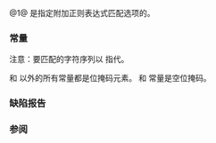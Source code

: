 {{cpp/title|n=regex_constants::|match_flag_type}}
{{cpp/regex/navbar}}
{{dcl begin}}
{{dcl header|regex}}
{{dcl|num=1|since=c++11|1=
using match_flag_type = /* 由实现定义 */;
}}
{{dcl|num=2|since=c++11|notes={{mark|C++17 起 inline}}|1=
constexpr match_flag_type match_default =     {};
constexpr match_flag_type match_not_bol =     /* 未指定 */;
constexpr match_flag_type match_not_eol =     /* 未指定 */;
constexpr match_flag_type match_not_bow =     /* 未指定 */;
constexpr match_flag_type match_not_eow =     /* 未指定 */;
constexpr match_flag_type match_any =         /* 未指定 */;
constexpr match_flag_type match_not_null =    /* 未指定 */;
constexpr match_flag_type match_continuous =  /* 未指定 */;
constexpr match_flag_type match_prev_avail =  /* 未指定 */;
constexpr match_flag_type format_default =    {};
constexpr match_flag_type format_sed =        /* 未指定 */;
constexpr match_flag_type format_no_copy =    /* 未指定 */;
constexpr match_flag_type format_first_only = /* 未指定 */;
}}
{{dcl end}}

@1@ {{tt|match_flag_type}} 是指定附加正则表达式匹配选项的{{named req|BitmaskType}}。 

===常量===
注意：要匹配的字符序列以 {{range|first|last}} 指代。

{{dsc begin}}
{{dsc hitem|名称|解释}}
{{dsc|{{tt|match_not_bol}}|{{range|first|last}} 中的首个字符将被处理成如同它'''不'''在行首（即 {{tt|^}} 不会匹配 {{range|first|first}}）。}}
{{dsc|{{tt|match_not_eol}}|{{range|first|last}} 中的最末字符将被处理成如同它'''不'''在行尾（即 {{tt|$}} 不会匹配 {{range|last|last}}）。}}
{{dsc|{{tt|match_not_bow}}|{{tt|\b}} 不会匹配 {{range|first|first}}。}}
{{dsc|{{tt|match_not_eow}}|{{tt|\b}} 不会匹配 {{range|last|last}}。}}
{{dsc|{{tt|match_any}}|如果由多个可能的匹配，那么可以接受任意一个。}}
{{dsc|{{tt|match_not_null}}|不匹配空字符序列。}}
{{dsc|{{tt|match_continuous}}|仅匹配从 {{c|first}} 开始的子串。}}
{{dsc|{{tt|match_prev_avail}}|{{c|--first}} 是合法的迭代器位置。设置时会导致 {{tt|match_not_bol}} 和 {{tt|match_not_bow}} 被忽略。}}
{{dsc|{{tt|format_default}}|在 {{lc|std::regex_replace}} 中使用 ECMAScript 规则构造字符串（[http://ecma-international.org/ecma-262/5.1/#sec-15.5.4.11 语法文档]）。}}
{{dsc|{{tt|format_sed}}|在 {{lc|std::regex_replace}} 中使用 POSIX ''sed'' 工具规则（[http://pubs.opengroup.org/onlinepubs/9699919799/utilities/sed.html#tag_20_116_13_03 语法文档]）。}}
{{dsc|{{tt|format_no_copy}}|不复制不匹配的字符串到 {{lc|std::regex_replace}} 中的输出。}}
{{dsc|{{tt|format_first_only}}|仅替换 {{lc|std::regex_replace}} 中的首个匹配。}}
{{dsc end}}

{{tt|match_default}} 和 {{tt|format_default}} 以外的所有常量都是位掩码元素。{{tt|match_default}} 和 {{tt|format_default}} 常量是空位掩码。

===缺陷报告===
{{dr list begin}}
{{dr list item|wg=lwg|dr=2053|std=C++11|before=1. 常量被声明为 {{c/core|static}}&lt;br&gt;2. {{tt|match_default}} 和 {{tt|format_default}} 从 {{c|0}} 初始化|after=1. 移除 {{c/core|static}} 说明符&lt;br&gt;2. 从 {{c|{}&lt;!----&gt;}} 初始化}}
{{dr list end}}

===参阅===
{{dsc begin}}
{{dsc inc|cpp/regex/dsc regex_match}}
{{dsc inc|cpp/regex/dsc syntax_option_type}}
{{dsc inc|cpp/regex/dsc error_type}}
{{dsc end}}

{{langlinks|de|en|es|fr|it|ja|pt|ru}}